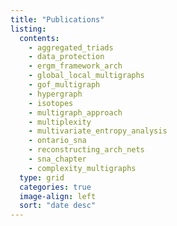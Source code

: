 ```yaml
---
title: "Publications"
listing:
  contents: 
    - aggregated_triads
    - data_protection
    - ergm_framework_arch
    - global_local_multigraphs
    - gof_multigraph
    - hypergraph
    - isotopes
    - multigraph_approach
    - multiplexity
    - multivariate_entropy_analysis
    - ontario_sna
    - reconstructing_arch_nets
    - sna_chapter
    - complexity_multigraphs
  type: grid
  categories: true
  image-align: left
  sort: "date desc"
---
```


